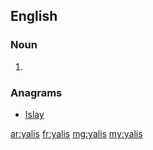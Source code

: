 ==English==

===Noun===
{{head|en|plural}}

# {{plural of|yali|lang=en|nocat=1}}

===Anagrams===
* [[Islay#English|Islay]]

[[ar:yalis]]
[[fr:yalis]]
[[mg:yalis]]
[[my:yalis]]
